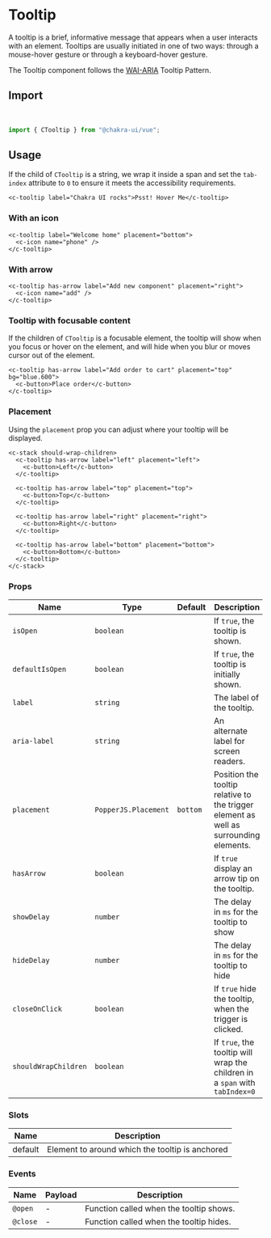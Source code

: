 
<SEO
  title="Tooltip"
  description="A tooltip is a brief, informative message that appears when a user interacts with an element. Tooltips are usually initiated in one of two ways: through a mouse-hover gesture or through a keyboard-hover gesture."
/>

# Tooltip

A tooltip is a brief, informative message that appears when a user interacts with an element. Tooltips are usually initiated in one of two ways: through a mouse-hover gesture or through a keyboard-hover gesture.

The Tooltip component follows the [WAI-ARIA](https://www.w3.org/TR/wai-aria-practices/#tooltip) Tooltip Pattern.

## Import

<br />

```js
import { CTooltip } from "@chakra-ui/vue";
```

## Usage

If the child of `CTooltip` is a string, we wrap it inside a span and set the `tab-index` attribute to `0` to ensure it meets the accessibility requirements.

```vue live=true
<c-tooltip label="Chakra UI rocks">Psst! Hover Me</c-tooltip>
```

### With an icon

```vue live=true
<c-tooltip label="Welcome home" placement="bottom">
  <c-icon name="phone" />
</c-tooltip>
```

### With arrow

```vue live=true
<c-tooltip has-arrow label="Add new component" placement="right">
  <c-icon name="add" />
</c-tooltip>
```

### Tooltip with focusable content

If the children of `CTooltip` is a focusable element, the tooltip will show when you focus or hover on the element, and will hide when you blur or moves cursor out of the element.

```vue live=true
<c-tooltip has-arrow label="Add order to cart" placement="top" bg="blue.600">
  <c-button>Place order</c-button>
</c-tooltip>
```

### Placement

Using the `placement` prop you can adjust where your tooltip will be displayed.

```vue live=true
<c-stack should-wrap-children>
  <c-tooltip has-arrow label="left" placement="left">
    <c-button>Left</c-button>
  </c-tooltip>

  <c-tooltip has-arrow label="top" placement="top">
    <c-button>Top</c-button>
  </c-tooltip>

  <c-tooltip has-arrow label="right" placement="right">
    <c-button>Right</c-button>
  </c-tooltip>

  <c-tooltip has-arrow label="bottom" placement="bottom">
    <c-button>Bottom</c-button>
  </c-tooltip>
</c-stack>
```

### Props

| Name                 | Type                 | Default  | Description                                                                           |
| -------------------- | -------------------- | -------- | ------------------------------------------------------------------------------------- |
| `isOpen`             | `boolean`            |          | If `true`, the tooltip is shown.                                                      |
| `defaultIsOpen`      | `boolean`            |          | If `true`, the tooltip is initially shown.                                            |
| `label`              | `string`             |          | The label of the tooltip.                                                             |
| `aria-label`         | `string`             |          | An alternate label for screen readers.                                                |
| `placement`          | `PopperJS.Placement` | `bottom` | Position the tooltip relative to the trigger element as well as surrounding elements. |
| `hasArrow`           | `boolean`            |          | If `true` display an arrow tip on the tooltip.                                        |
| `showDelay`          | `number`             |          | The delay in `ms` for the tooltip to show                                             |
| `hideDelay`          | `number`             |          | The delay in `ms` for the tooltip to hide                                             |
| `closeOnClick`       | `boolean`            |          | If `true` hide the tooltip, when the trigger is clicked.                              |
| `shouldWrapChildren` | `boolean`            |          | If `true`, the tooltip will wrap the children in a `span` with `tabIndex=0`           |

### Slots

| Name    | Description                                     |
| ------- | ----------------------------------------------- |
| default | Element to around which the tooltip is anchored |

### Events

| Name     | Payload | Description                             |
| -------- | ------- | --------------------------------------- |
| `@open`  | -       | Function called when the tooltip shows. |
| `@close` | -       | Function called when the tooltip hides. |

